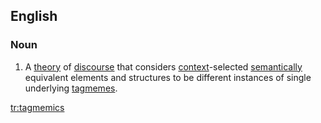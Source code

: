 ==English==

===Noun===
{{wikipedia}}
{{en-noun|-}}

# {{linguistics}} A [[theory]] of [[discourse]] that considers [[context]]-selected [[semantics|semantically]] equivalent elements and structures to be different instances of single underlying [[tagmeme]]s.

[[tr:tagmemics]]
